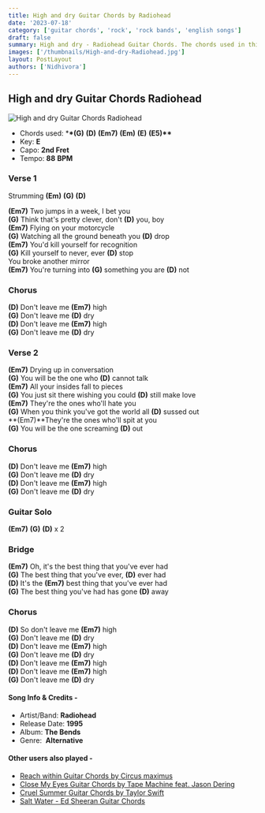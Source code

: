 ```yaml
---
title: High and dry Guitar Chords by Radiohead
date: '2023-07-18'
category: ['guitar chords', 'rock', 'rock bands', 'english songs']
draft: false
summary: High and dry - Radiohead Guitar Chords. The chords used in this song are (G) (D) (Em7) (Em) (E) (E5). The key of this song is E major.
images: ['/thumbnails/High-and-dry-Radiohead.jpg']
layout: PostLayout
authors: ['Nidhivora']
---
```


## High and dry Guitar Chords Radiohead

![High and dry Guitar Chords Radiohead](/thumbnails/High-and-dry-Radiohead.jpg)

- Chords used: \***\*(G)** **(D)** **(Em7)** **(Em)** **(E)** **(E5)\*\***
- Key: **E**
- Capo: **2nd Fret**
- Tempo: **88** **BPM**

### **Verse 1**

Strumming **(Em)** **(G)** **(D)**

**(Em7)** Two jumps in a week, I bet you\
**(G)** Think that's pretty clever, don't **(D)** you, boy\
**(Em7)** Flying on your motorcycle\
**(G)** Watching all the ground beneath you **(D)** drop\
**(Em7)** You'd kill yourself for recognition\
**(G)** Kill yourself to never, ever **(D)** stop\
You broke another mirror\
**(Em7)** You're turning into **(G)** something you are **(D)** not

### **Chorus**

**(D)** Don't leave me **(Em7)** high\
**(G)** Don't leave me **(D)** dry\
**(D)** Don't leave me **(Em7)** high\
**(G)** Don't leave me **(D)** dry

### **Verse 2**

**(Em7)** Drying up in conversation\
**(G)** You will be the one who **(D)** cannot talk\
**(Em7)** All your insides fall to pieces\
**(G)** You just sit there wishing you could **(D)** still make love\
**(Em7)** They're the ones who'll hate you\
**(G)** When you think you've got the world all **(D)** sussed out\
**(Em7)**They're the ones who'll spit at you\
**(G)** You will be the one screaming **(D)** out

### **Chorus**

**(D)** Don't leave me **(Em7)** high\
**(G)** Don't leave me **(D)** dry\
**(D)** Don't leave me **(Em7)** high\
**(G)** Don't leave me **(D)** dry

### **Guitar Solo**

**(Em7)** **(G)** **(D)** x 2

### Bridge

**(Em7)** Oh, it's the best thing that you've ever had\
**(G)** The best thing that you've ever, **(D)** ever had\
**(D)** It's the **(Em7)** best thing that you've ever had\
**(G)** The best thing you've had has gone **(D)** away

### Chorus

**(D)** So don't leave me **(Em7)** high\
**(G)** Don't leave me **(D)** dry\
**(D)** Don't leave me **(Em7)** high\
**(G)** Don't leave me **(D)** dry\
**(D)** Don't leave me **(Em7)** high\
**(D)** Don't leave me **(Em7)** high\
**(G)** Don't leave me **(D)** dry

#### Song Info & Credits -

- Artist/Band: **Radiohead**
- Release Date: **1995**
- Album: **The Bends**
- Genre:  **Alternative**

#### Other users also played -

- [Reach within Guitar Chords by Circus maximus](https://www.chordsco.com/chords/reach-within-guitar-chords-by-circus-maximus)
- [Close My Eyes Guitar Chords by Tape Machine feat. Jason Dering](https://www.chordsco.com/chords/close-my-eyes-guitar-chords-by-tape-machine-feat-jason-dering)
- [Cruel Summer Guitar Chords by Taylor Swift](https://www.chordsco.com/chords/cruel-summer-guitar-chords-by-taylor-swift)
- [Salt Water - Ed Sheeran Guitar Chords](https://www.chordsco.com/chords/salt-water-ed-sheeran-guitar-chords)
